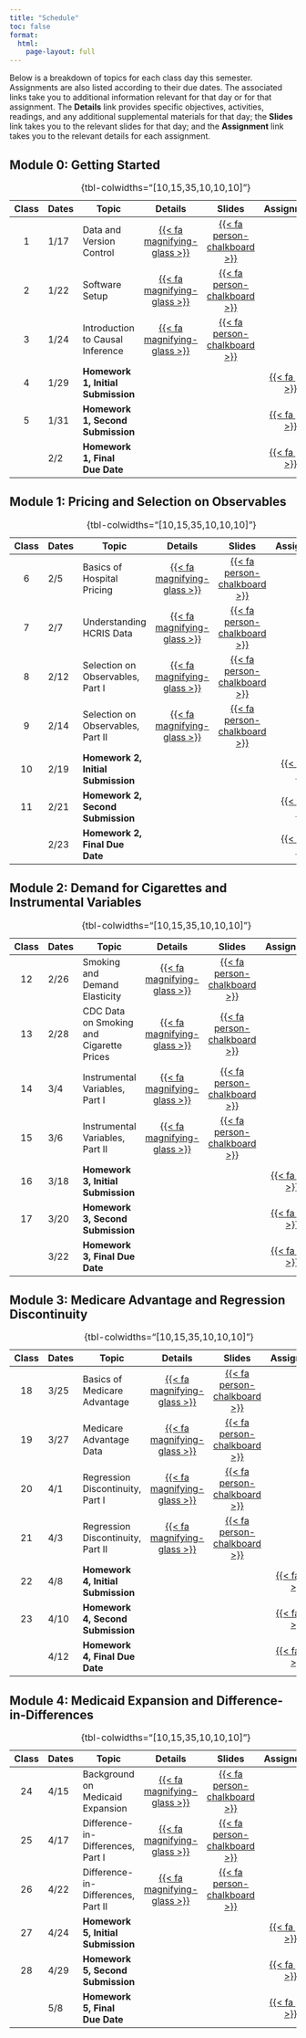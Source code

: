 ```yaml
---
title: "Schedule"
toc: false
format:
  html:
    page-layout: full
---
```


Below is a breakdown of topics for each class day this semester. Assignments are also listed according to their due dates. The associated links take you to additional information relevant for that day or for that assignment. The **Details** link provides specific objectives, activities, readings, and any additional supplemental materials for that day; the **Slides** link takes you to the relevant slides for that day; and the **Assignment** link takes you to the relevant details for each assignment.

## Module 0: Getting Started

| Class | Dates      | Topic                                       | Details | Slides | Assignment  |
|:-----:|------------|---------------------------------------------|:-------:|:------:|:-----------:|
|  1    | 1/17       | Data and Version Control                    | [{{< fa magnifying-glass  >}}](/schedule/class-01.html) | [{{< fa person-chalkboard >}}](https://imccart.github.io/empirical-methods-slides/00-intro/intro-01.html)  |  |
|  2    | 1/22       | Software Setup                              | [{{< fa magnifying-glass  >}}](/schedule/class-02.html) | [{{< fa person-chalkboard >}}](https://imccart.github.io/empirical-methods-slides/00-intro/intro-02.html)  |  |
|  3    | 1/24       | Introduction to Causal Inference            | [{{< fa magnifying-glass  >}}](/schedule/class-03.html) | [{{< fa person-chalkboard >}}](https://imccart.github.io/empirical-methods-slides/00-intro/intro-03.html)  |  |
|  4    | 1/29       | **Homework 1, Initial Submission**          | | | [{{< fa pen  >}}](/assignments/homework1.html) |
|  5    | 1/31       | **Homework 1, Second Submission**           | | | [{{< fa pen  >}}](/assignments/homework1.html) |
|       | 2/2        | **Homework 1, Final Due Date**              | | | [{{< fa pen  >}}](/assignments/homework1.html) |
: {tbl-colwidths="\[10,15,35,10,10,10\]"}


## Module 1: Pricing and Selection on Observables

| Class | Dates      | Topic                                       | Details | Slides | Assignment |
|:-----:|------------|---------------------------------------------|:-------:|:------:|:----------:|
|  6    | 2/5        | Basics of Hospital Pricing                  | [{{< fa magnifying-glass >}}](/schedule/class-06.html) | [{{< fa person-chalkboard >}}](https://imccart.github.io/empirical-methods-slides/01-so/01-so1.html) | | 
|  7    | 2/7        | Understanding HCRIS Data                    | [{{< fa magnifying-glass >}}](/schedule/class-07.html) | [{{< fa person-chalkboard >}}](https://imccart.github.io/empirical-methods-slides/01-so/01-so2.html) | | 
|  8    | 2/12       | Selection on Observables, Part I            | [{{< fa magnifying-glass >}}](/schedule/class-08.html) | [{{< fa person-chalkboard >}}](https://imccart.github.io/empirical-methods-slides/01-so/01-so3.html) | | 
|  9    | 2/14       | Selection on Observables, Part II           | [{{< fa magnifying-glass >}}](/schedule/class-09.html) | [{{< fa person-chalkboard >}}](https://imccart.github.io/empirical-methods-slides/01-so/01-so4.html) | | 
|  10   | 2/19       | **Homework 2, Initial Submission**          | | | [{{< fa pen  >}}](/assignments/homework2.html) |
|  11   | 2/21       | **Homework 2, Second Submission**           | | | [{{< fa pen  >}}](/assignments/homework2.html) |
|       | 2/23       | **Homework 2, Final Due Date**              | | | [{{< fa pen  >}}](/assignments/homework2.html) |
: {tbl-colwidths="\[10,15,35,10,10,10\]"}


## Module 2: Demand for Cigarettes and Instrumental Variables

| Class | Dates       | Topic                                       | Details | Slides | Assignment |
|:-----:|-------------|---------------------------------------------|:-------:|:------:|:----------:|
|  12   | 2/26        | Smoking and Demand Elasticity               | [{{< fa magnifying-glass >}}](/schedule/class-12.html) | [{{< fa person-chalkboard >}}](https://imccart.github.io/empirical-methods-slides/02-iv/02-iv1.html) | | 
|  13   | 2/28        | CDC Data on Smoking and Cigarette Prices    | [{{< fa magnifying-glass >}}](/schedule/class-13.html) | [{{< fa person-chalkboard >}}](https://imccart.github.io/empirical-methods-slides/02-iv/02-iv2.html) | | 
|  14   | 3/4         | Instrumental Variables, Part I    | [{{< fa magnifying-glass >}}](/schedule/class-14.html) | [{{< fa person-chalkboard >}}](https://imccart.github.io/empirical-methods-slides/02-iv/02-iv3.html) | | 
|  15   | 3/6         | Instrumental Variables, Part II   | [{{< fa magnifying-glass >}}](/schedule/class-15.html) | [{{< fa person-chalkboard >}}](https://imccart.github.io/empirical-methods-slides/02-iv/02-iv4.html) | | 
|  16   | 3/18        | **Homework 3, Initial Submission**          | | | [{{< fa pen  >}}](/assignments/homework3.html) |
|  17   | 3/20        | **Homework 3, Second Submission**           | | | [{{< fa pen  >}}](/assignments/homework3.html) |
|       | 3/22        | **Homework 3, Final Due Date**              | | | [{{< fa pen  >}}](/assignments/homework3.html) |
: {tbl-colwidths="\[10,15,35,10,10,10\]"}


## Module 3: Medicare Advantage and Regression Discontinuity

| Class | Dates       | Topic                                       | Details | Slides | Assignment |
|:-----:|-------------|---------------------------------------------|:-------:|:------:|:----------:|
|  18   | 3/25        | Basics of Medicare Advantage                | [{{< fa magnifying-glass >}}](/schedule/class-18.html) | [{{< fa person-chalkboard >}}](https://imccart.github.io/empirical-methods-slides/03-rd/03-rd1.html) | | 
|  19   | 3/27        | Medicare Advantage Data                     | [{{< fa magnifying-glass >}}](/schedule/class-19.html) | [{{< fa person-chalkboard >}}](https://imccart.github.io/empirical-methods-slides/03-rd/03-rd2.html) | | 
|  20   | 4/1         | Regression Discontinuity, Part I            | [{{< fa magnifying-glass >}}](/schedule/class-20.html) | [{{< fa person-chalkboard >}}](https://imccart.github.io/empirical-methods-slides/03-rd/03-rd3.html) | | 
|  21   | 4/3         | Regression Discontinuity, Part II           | [{{< fa magnifying-glass >}}](/schedule/class-21.html) | [{{< fa person-chalkboard >}}](https://imccart.github.io/empirical-methods-slides/03-rd/03-rd4.html) | | 
|  22   | 4/8         | **Homework 4, Initial Submission**          | | | [{{< fa pen  >}}](/assignments/homework4.html) |
|  23   | 4/10        | **Homework 4, Second Submission**           | | | [{{< fa pen  >}}](/assignments/homework4.html) |
|       | 4/12        | **Homework 4, Final Due Date**              | | | [{{< fa pen  >}}](/assignments/homework4.html) |
: {tbl-colwidths="\[10,15,35,10,10,10\]"}


## Module 4: Medicaid Expansion and Difference-in-Differences

| Class | Dates       | Topic                                       | Details | Slides | Assignment |
|:-----:|-------------|---------------------------------------------|:-------:|:------:|:----------:|
|  24   | 4/15        | Background on Medicaid Expansion            | [{{< fa magnifying-glass >}}](/schedule/class-24.html) | [{{< fa person-chalkboard >}}](https://imccart.github.io/empirical-methods-slides/04-dd/dd-01.html) | | 
|  25   | 4/17        | Difference-in-Differences, Part I           | [{{< fa magnifying-glass >}}](/schedule/class-25.html) | [{{< fa person-chalkboard >}}](https://imccart.github.io/empirical-methods-slides/04-dd/dd-02.html) | | 
|  26   | 4/22        | Difference-in-Differences, Part II          | [{{< fa magnifying-glass >}}](/schedule/class-26.html) | [{{< fa person-chalkboard >}}](https://imccart.github.io/empirical-methods-slides/04-dd/dd-03.html) | | 
|  27   | 4/24        | **Homework 5, Initial Submission**          | | | [{{< fa pen  >}}](/assignments/homework5.html) |
|  28   | 4/29        | **Homework 5, Second Submission**           | | | [{{< fa pen  >}}](/assignments/homework5.html) |
|       | 5/8         | **Homework 5, Final Due Date**              | | | [{{< fa pen  >}}](/assignments/homework5.html) |
: {tbl-colwidths="\[10,15,35,10,10,10\]"}
